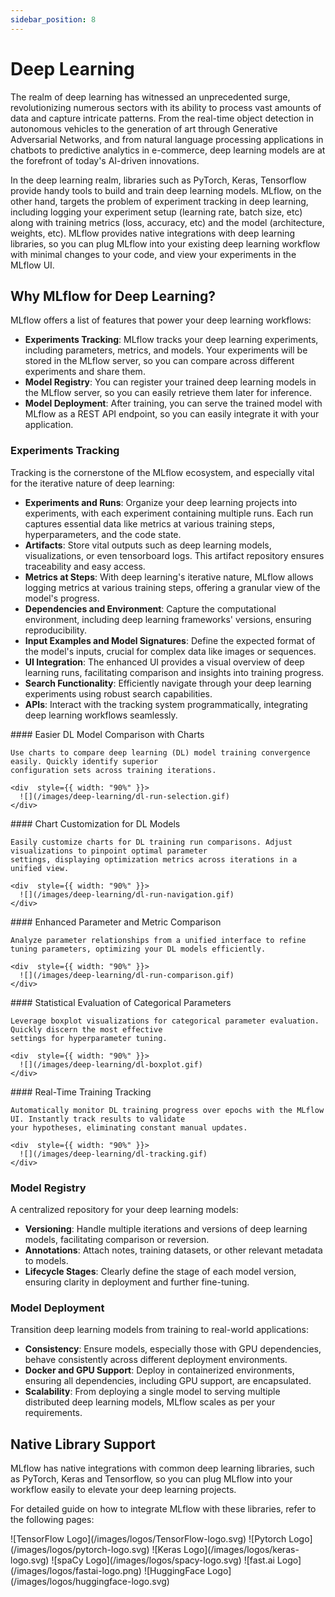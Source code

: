 ```yaml
---
sidebar_position: 8
---
```



# Deep Learning

The realm of deep learning has witnessed an unprecedented surge, revolutionizing numerous sectors with its ability to
process vast amounts of data and capture intricate patterns. From the real-time object detection in autonomous vehicles
to the generation of art through Generative Adversarial Networks, and from natural language processing applications in
chatbots to predictive analytics in e-commerce, deep learning models are at the forefront of today's AI-driven innovations.

In the deep learning realm, libraries such as PyTorch, Keras, Tensorflow provide handy tools to build and train deep learning
models. MLflow, on the other hand, targets the problem of experiment tracking in deep learning, including logging your
experiment setup (learning rate, batch size, etc) along with training metrics (loss, accuracy, etc) and the model
(architecture, weights, etc). MLflow provides native integrations with deep learning libraries, so you can plug MLflow
into your existing deep learning workflow with minimal changes to your code, and view your experiments in the MLflow UI.

## Why MLflow for Deep Learning?

MLflow offers a list of features that power your deep learning workflows:

- **Experiments Tracking**: MLflow tracks your deep learning experiments, including parameters, metrics, and models.
  Your experiments will be stored in the MLflow server, so you can compare across different experiments and share them.
- **Model Registry**: You can register your trained deep learning models in the MLflow server, so you can easily
  retrieve them later for inference.
- **Model Deployment**: After training, you can serve the trained model with MLflow as a REST API endpoint, so you can
  easily integrate it with your application.

### Experiments Tracking

Tracking is the cornerstone of the MLflow ecosystem, and especially vital for the iterative nature of deep learning:

- **Experiments and Runs**: Organize your deep learning projects into experiments, with each experiment containing multiple runs.
  Each run captures essential data like metrics at various training steps, hyperparameters, and the code state.
- **Artifacts**: Store vital outputs such as deep learning models, visualizations, or even tensorboard logs. This artifact
  repository ensures traceability and easy access.
- **Metrics at Steps**: With deep learning's iterative nature, MLflow allows logging metrics at various training steps,
  offering a granular view of the model's progress.
- **Dependencies and Environment**: Capture the computational environment, including deep learning frameworks' versions,
  ensuring reproducibility.
- **Input Examples and Model Signatures**: Define the expected format of the model's inputs, crucial for complex data like
  images or sequences.
- **UI Integration**: The enhanced UI provides a visual overview of deep learning runs, facilitating comparison and insights
  into training progress.
- **Search Functionality**: Efficiently navigate through your deep learning experiments using robust search capabilities.
- **APIs**: Interact with the tracking system programmatically, integrating deep learning workflows seamlessly.

<Tabs>
  <TabItem default label="Chart Comparison" value="chart-comparison">
    #### Easier DL Model Comparison with Charts

    Use charts to compare deep learning (DL) model training convergence easily. Quickly identify superior
    configuration sets across training iterations.

    <div  style={{ width: "90%" }}>
      ![](/images/deep-learning/dl-run-selection.gif)
    </div>

  </TabItem>
  <TabItem label="Chart Customization" value="chart-customization">
    #### Chart Customization for DL Models

    Easily customize charts for DL training run comparisons. Adjust visualizations to pinpoint optimal parameter
    settings, displaying optimization metrics across iterations in a unified view.

    <div  style={{ width: "90%" }}>
      ![](/images/deep-learning/dl-run-navigation.gif)
    </div>

  </TabItem>
  <TabItem label="Run Comparison" value="run-comparison">
    #### Enhanced Parameter and Metric Comparison

    Analyze parameter relationships from a unified interface to refine tuning parameters, optimizing your DL models efficiently.

    <div  style={{ width: "90%" }}>
      ![](/images/deep-learning/dl-run-comparison.gif)
    </div>

  </TabItem>
  <TabItem label="Statistical Evaluation" value="statistical-evaluation">
    #### Statistical Evaluation of Categorical Parameters

    Leverage boxplot visualizations for categorical parameter evaluation. Quickly discern the most effective
    settings for hyperparameter tuning.

    <div  style={{ width: "90%" }}>
      ![](/images/deep-learning/dl-boxplot.gif)
    </div>

  </TabItem>
  <TabItem label="Realtime Tracking" value="realtime-tracking">
    #### Real-Time Training Tracking

    Automatically monitor DL training progress over epochs with the MLflow UI. Instantly track results to validate
    your hypotheses, eliminating constant manual updates.

    <div  style={{ width: "90%" }}>
      ![](/images/deep-learning/dl-tracking.gif)
    </div>

  </TabItem>
</Tabs>

### Model Registry

A centralized repository for your deep learning models:

- **Versioning**: Handle multiple iterations and versions of deep learning models, facilitating comparison or reversion.
- **Annotations**: Attach notes, training datasets, or other relevant metadata to models.
- **Lifecycle Stages**: Clearly define the stage of each model version, ensuring clarity in deployment and further fine-tuning.

### Model Deployment

Transition deep learning models from training to real-world applications:

- **Consistency**: Ensure models, especially those with GPU dependencies, behave consistently across different deployment environments.
- **Docker and GPU Support**: Deploy in containerized environments, ensuring all dependencies, including GPU support, are encapsulated.
- **Scalability**: From deploying a single model to serving multiple distributed deep learning models, MLflow scales as per
  your requirements.

## Native Library Support

MLflow has native integrations with common deep learning libraries, such as PyTorch, Keras and Tensorflow, so you can plug
MLflow into your workflow easily to elevate your deep learning projects.

For detailed guide on how to integrate MLflow with these libraries, refer to the following pages:

<CardGroup>
  <LogoCard description="Learn about MLflow's native integration with the Tensorflow library and see example notebooks that leverage MLflow and Tensorflow to build deep learning workflows." link="tensorflow">
    <span>![TensorFlow Logo](/images/logos/TensorFlow-logo.svg)</span>
  </LogoCard>
  <LogoCard description="Learn about MLflow's native integration with the PyTorch library and see example notebooks that leverage MLflow and PyTorch to build deep learning workflows." link="pytorch">
    <span>![Pytorch Logo](/images/logos/pytorch-logo.svg)</span>
  </LogoCard>
  <LogoCard description="Learn about MLflow's native integration with the Keras library and see example notebooks that leverage MLflow and Keras to build deep learning workflows." link="keras">
    <span>![Keras Logo](/images/logos/keras-logo.svg)</span>
  </LogoCard>
  <LogoCard description="Learn about MLflow's native integration with the Keras library and see example notebooks that leverage MLflow and Keras to build deep learning workflows." link="/models#spacyspacy">
    <span>![spaCy Logo](/images/logos/spacy-logo.svg)</span>
  </LogoCard>
  <LogoCard description="Learn about MLflow's native integration with the FastAI library and see example code." link="/models#fastaifastai">
    <span>![fast.ai Logo](/images/logos/fastai-logo.png)</span>
  </LogoCard>
  <LogoCard description="Learn about MLflow's native integration with the Transformers 🤗 library and see example notebooks that leverage MLflow and Transformers to build Open-Source powered solutions." link="/llms/transformers">
    <span>![HuggingFace Logo](/images/logos/huggingface-logo.svg)</span>
  </LogoCard>
</CardGroup>
